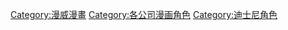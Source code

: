 [[Category:漫威漫畫|Category:漫威漫畫]]
[[Category:各公司漫画角色|Category:各公司漫画角色]]
[[Category:迪士尼角色|Category:迪士尼角色]]